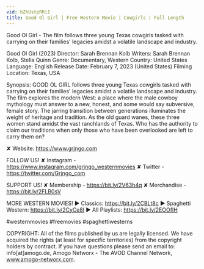 ```yaml
---
vid: bZhUstpRRiI
title: Good Ol Girl | Free Western Movie | Cowgirls | Full Length
---
```


Good Ol Girl - The film follows three young Texas cowgirls tasked with carrying on their families' legacies amidst a volatile landscape and industry.

Good Ol Girl (2023)
Director: Sarah Brennan Kolb
Writers: Sarah Brennan Kolb, Stella Quinn
Genre: Documentary, Western
Country: United States
Language: English
Release Date: February 7, 2023 (United States)
Filming Location: Texas, USA

Synopsis:
GOOD OL GIRL follows three young Texas cowgirls tasked with carrying on their families' legacies amidst a volatile landscape and industry. The film explores the modern West: a place where the male cowboy mythology must answer to a new, honest, and some would say subversive, female story. The jarring transition between generations illuminates the weight of heritage and tradition. As the old guard wanes, these three women stand amidst the vast ranchlands of Texas. Who has the authority to claim our traditions when only those who have been overlooked are left to carry them on?

✘ Website: https://www.grjngo.com

FOLLOW US!
✘ Instagram - https://www.instagram.com/grjngo_westernmovies
✘ Twitter - https://twitter.com/Grjngo_com

SUPPORT US!
✘ Membership - https://bit.ly/2V63h4q
✘ Merchandise - https://bit.ly/2FLB0sV

MORE WESTERN MOVIES! 
► Classics: https://bit.ly/2CBLt8c 
► Spaghetti Western: https://bit.ly/2CyCe8I 
► All Playlists: https://bit.ly/2EOOfIH 

#westernmovies #freemovies #spaghettiwesterns

COPYRIGHT: All of the films published by us are legally licensed. We have acquired the rights (at least for specific territories) from the copyright holders by contract. If you have questions please send an email to: info[at]amogo.de, Amogo Networx - The AVOD Channel Network, www.amogo-networx.com.